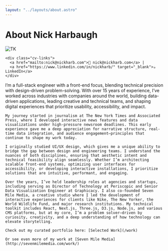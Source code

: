 ```yaml
---
layout: "../layouts/about.astro"
---
```



# About Nick Harbaugh

<div class="about-content">
  <div class="about-header">
    <div class="image-about">
      <Image
        {...getCloudinaryImageUrl("https://res.cloudinary.com/delsdkwhm/image/upload/v1746151158/IMG_2883_CROP_q0910w.jpg", 960, 960, "fit", "center")}
        alt="TK"
      />
    </div>

    <div class="cv-links">
      <a href="mailto:nick@nickharb.com">📧 nick@nickharb.com</a> | 
      <a href="https://www.linkedin.com/in/nickharb/" target="_blank">☕️ LinkedIn</a>
    </div>
  </div>

  <div class="about-body">
    I’m a full-stack engineer with a front-end focus, blending technical precision with design-driven problem-solving. With over 15 years of experience, I’ve worked across industries with companies around the world, building data-driven applications, leading creative and technical teams, and shaping digital experiences that prioritize usability, accessibility, and impact.

    My journey started in journalism at The New York Times and Associated Press, where I developed interactive news features and data visualizations under high-pressure newsroom deadlines. This early experience gave me a deep appreciation for narrative structure, real-time data integration, and audience engagement—principles that continue to shape my work today.

    I originally studied UI/UX design, which gives me a unique ability to bridge the gap between design and engineering teams. I understand the nuances of both disciplines, ensuring that aesthetic intent and technical feasibility align seamlessly. Whether I’m architecting scalable front-end systems, optimizing user interfaces for accessibility, or developing interactive installations, I prioritize solutions that are intuitive, performant, and engaging.

    Over the years, I’ve held leadership roles at agencies and startups, including serving as Director of Technology at Periscopic and Senior Data Visualization Engineer at Graphicacy. I also co-founded Seven Mile Media, a creative studio where I led the development of interactive experiences for clients like Nike, The New Yorker, the World Wildlife Fund, and major research institutions. My technical toolkit includes React, Next.js, Three.js, D3.js, Node.js, and various CMS platforms, but at my core, I’m a problem solver—driven by curiosity, creativity, and a deep understanding of how technology can elevate storytelling.

    Check out my curated portfolio here: [Selected Work](/work)

    Or see even more of my work at [Seven Mile Media](http://sevenmilemedia.com/work/)
  </div>
</div>
